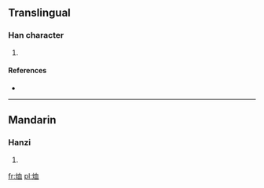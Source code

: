 ==Translingual==

===Han character===
{{Han char|rn=86|rad=火|as=06|sn=10|four=9781<sub>0</sub>|canj=火竹月廿 (FHBT)}}

# {{defn|Han|sort=火06}}

====References====
* {{Han ref|kx=0669.120|dkj=18983|hdz=32200.080|uh=70C5|ud=28869|bh=D277|bd=53879}}

----

==Mandarin==

===Hanzi===
{{cmn-hanzi|pin=[[xù]] ([[xu4]])|wg=hsü<sup>4</sup>}}

# {{defn|Mandarin|sort=火06}}

[[fr:烅]]
[[pl:烅]]
